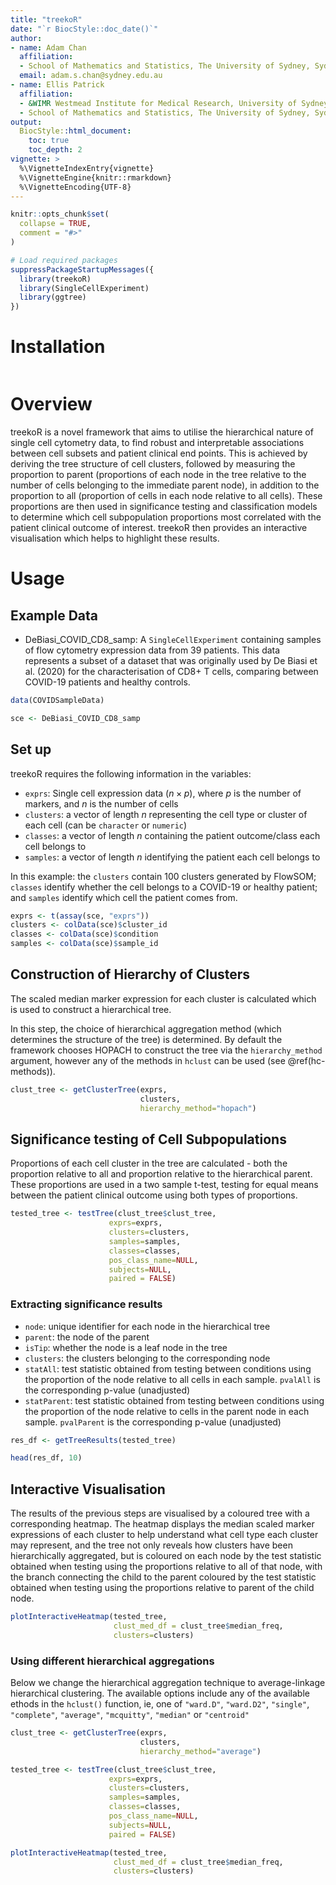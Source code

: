 ```yaml
---
title: "treekoR"
date: "`r BiocStyle::doc_date()`"
author:
- name: Adam Chan
  affiliation:  
  - School of Mathematics and Statistics, The University of Sydney, Sydney, New South Wales, Australia
  email: adam.s.chan@sydney.edu.au
- name: Ellis Patrick
  affiliation:
  - &WIMR Westmead Institute for Medical Research, University of Sydney, Australia
  - School of Mathematics and Statistics, The University of Sydney, Sydney, New South Wales, Australia
output:
  BiocStyle::html_document:
    toc: true
    toc_depth: 2
vignette: >
  %\VignetteIndexEntry{vignette}
  %\VignetteEngine{knitr::rmarkdown}
  %\VignetteEncoding{UTF-8}
---
```


```r
knitr::opts_chunk$set(
  collapse = TRUE,
  comment = "#>"
)
```

```r
# Load required packages
suppressPackageStartupMessages({
  library(treekoR)
  library(SingleCellExperiment)
  library(ggtree)
})
```

# Installation
```r

```

# Overview
treekoR is a novel framework that aims to utilise the hierarchical nature of single cell cytometry data, to find robust and interpretable associations between cell subsets and patient clinical end points. This is achieved by deriving the tree structure of cell clusters, followed by measuring the proportion to parent (proportions of each node in the tree relative to the number of cells belonging to the immediate parent node), in addition to the proportion to all (proportion of cells in each node relative to all cells). These proportions are then used in significance testing and classification models to determine which cell subpopulation proportions most correlated with the patient clinical outcome of interest. treekoR then provides an interactive visualisation which helps to highlight these results.

# Usage
## Example Data
- DeBiasi_COVID_CD8_samp:
A `SingleCellExperiment` containing samples of flow cytometry expression data from 39 patients. This data represents a subset of a dataset that was originally used by De Biasi et al. (2020) for the characterisation of CD8+ T cells, comparing between COVID-19 patients and healthy controls.

```r
data(COVIDSampleData)

sce <- DeBiasi_COVID_CD8_samp
```

## Set up
treekoR requires the following information in the variables:

- `exprs`: Single cell expression data ($n \times p$), where $p$ is the number of markers, and $n$ is the number of cells 
- `clusters`: a vector of length $n$ representing the cell type or cluster of each cell (can be `character` or `numeric`)
- `classes`: a vector of length $n$ containing the patient outcome/class each cell belongs to
- `samples`: a vector of length $n$ identifying the patient each cell belongs to

In this example: the `clusters` contain 100 clusters generated by FlowSOM; `classes` identify whether the cell belongs to a COVID-19 or healthy patient; and `samples` identify which cell the patient comes from.

```r
exprs <- t(assay(sce, "exprs"))
clusters <- colData(sce)$cluster_id
classes <- colData(sce)$condition
samples <- colData(sce)$sample_id
```


## Construction of Hierarchy of Clusters

The scaled median marker expression for each cluster is calculated which is used to construct a hierarchical tree. 

In this step, the choice of hierarchical aggregation method (which determines the structure of the tree) is determined. By default the framework chooses HOPACH to construct the tree via the `hierarchy_method` argument, however any of the methods in `hclust` can be used (see \@ref(hc-methods)).

```r
clust_tree <- getClusterTree(exprs,
                             clusters,
                             hierarchy_method="hopach")
```

## Significance testing of Cell Subpopulations

Proportions of each cell cluster in the tree are calculated - both the proportion relative to all and proportion relative to the hierarchical parent. These proportions are used in a two sample t-test, testing for equal means between the patient clinical outcome using both types of proportions.

```r
tested_tree <- testTree(clust_tree$clust_tree,
                      exprs=exprs,
                      clusters=clusters,
                      samples=samples,
                      classes=classes,
                      pos_class_name=NULL,
                      subjects=NULL,
                      paired = FALSE)
```

### Extracting significance results

- `node`: unique identifier for each node in the hierarchical tree
- `parent`: the node of the parent
- `isTip`: whether the node is a leaf node in the tree
- `clusters`: the clusters belonging to the corresponding node
- `statAll`: test statistic obtained from testing between conditions using the proportion of the node relative to all cells in each sample. `pvalAll` is the corresponding p-value (unadjusted)
- `statParent`: test statistic obtained from testing between conditions using the proportion of the node relative to cells in the parent node in each sample. `pvalParent` is the corresponding p-value (unadjusted)


```r
res_df <- getTreeResults(tested_tree)

head(res_df, 10)
```


## Interactive Visualisation

The results of the previous steps are visualised by a coloured tree with a corresponding heatmap. The heatmap displays the median scaled marker expressions of each cluster to help understand what cell type each cluster may represent, and the tree not only reveals how clusters have been hierarchically aggregated, but is coloured on each node by the test statistic obtained when testing using the proportions relative to all of that node, with the branch connecting the child to the parent coloured by the test statistic obtained when testing using the proportions relative to parent of the child node. 


```r
plotInteractiveHeatmap(tested_tree,
                       clust_med_df = clust_tree$median_freq,
                       clusters=clusters)
```

### Using different hierarchical aggregations {#hc-methods}

Below we change the hierarchical aggregation technique to average-linkage hierarchical clustering.
The available options include any of the available ethods in the `hclust()` function, ie, one of `"ward.D"`, `"ward.D2"`, `"single"`, `"complete"`, `"average"`, `"mcquitty"`, `"median"` or `"centroid"`

```r
clust_tree <- getClusterTree(exprs,
                             clusters,
                             hierarchy_method="average")

tested_tree <- testTree(clust_tree$clust_tree,
                      exprs=exprs,
                      clusters=clusters,
                      samples=samples,
                      classes=classes,
                      pos_class_name=NULL,
                      subjects=NULL,
                      paired = FALSE)

plotInteractiveHeatmap(tested_tree,
                       clust_med_df = clust_tree$median_freq,
                       clusters=clusters)
```

